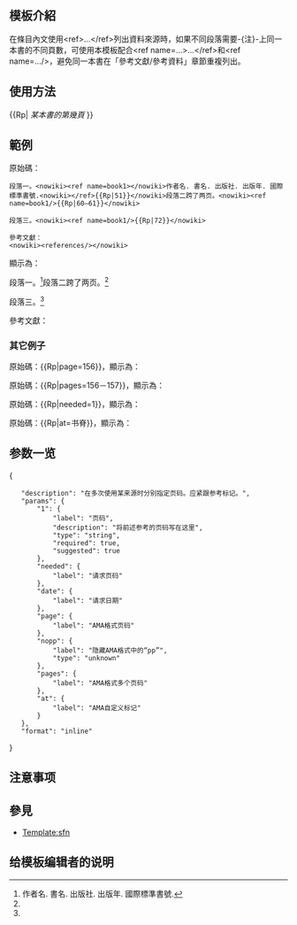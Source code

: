 <IncludeOnly><!-- 在這裡加入模板的保護標識 --></IncludeOnly><NoInclude>{{template doc page viewed directly}}</NoInclude>
{{High-use|7256}}
<!-- 在本行下編輯模板說明 -->
{{redirect2|Template:Page|對應英語維基百科[[:en:Template:Page]]的模板|Template:CorrespondingPage}}
== 模板介紹 ==
在條目內文使用<nowiki><ref>...</ref></nowiki>列出資料來源時，如果不同段落需要-{注}-上同一本書的不同頁數，可使用本模板配合<nowiki><ref name=...>...</ref></nowiki>和<nowiki><ref name=.../></nowiki>，避免同一本書在「參考文獻/參考資料」章節重複列出。

== 使用方法 ==
<nowiki>{{Rp| </nowiki>''某本書的第幾頁'' <nowiki>}}</nowiki>

== 範例 ==
原始碼：

<pre>
段落一。<nowiki><ref name=book1></nowiki>作者名. 書名. 出版社. 出版年. 國際標準書號.<nowiki></ref>{{Rp|51}}</nowiki>段落二跨了两页。<nowiki><ref name=book1/>{{Rp|60—61}}</nowiki>

段落三。<nowiki><ref name=book1/>{{Rp|72}}</nowiki>

參考文獻：
<nowiki><references/></nowiki>
</pre>

顯示為：

段落一。<ref name=book1>作者名. 書名. 出版社. 出版年. 國際標準書號.</ref>{{Rp|51}}段落二跨了两页。<ref name=book1/>{{Rp|60—61}}

段落三。<ref name=book1/>{{Rp|72}}

參考文獻：
<references/>

===其它例子===
原始碼：<nowiki>{{Rp|page=156}}</nowiki>，顯示為：{{Rp|page=156}}

原始碼：<nowiki>{{Rp|pages=156－157}}</nowiki>，顯示為：{{Rp|pages=156－157}}

原始碼：<nowiki>{{Rp|needed=1}}</nowiki>，顯示為：{{Rp|needed=1}}

原始碼：<nowiki>{{Rp|at=书脊}}</nowiki>，顯示為：{{Rp|at=书脊}}

== 参数一览 ==

<templatedata>
{
	"description": "在多次使用某来源时分别指定页码。应紧跟参考标记。",
	"params": {
		"1": {
			"label": "页码",
			"description": "将前述参考的页码写在这里",
			"type": "string",
			"required": true,
			"suggested": true
		},
		"needed": {
			"label": "请求页码"
		},
		"date": {
			"label": "请求日期"
		},
		"page": {
			"label": "AMA格式页码"
		},
		"nopp": {
			"label": "隐藏AMA格式中的“pp”",
			"type": "unknown"
		},
		"pages": {
			"label": "AMA格式多个页码"
		},
		"at": {
			"label": "AMA自定义标记"
		}
	},
	"format": "inline"
}
</templatedata>

== 注意事项 ==

== 參見 ==
*[[Template:sfn]]

== 给模板编辑者的说明 ==

<includeonly>
<!-- 本行下加入模板的分類 -->

</includeonly>
